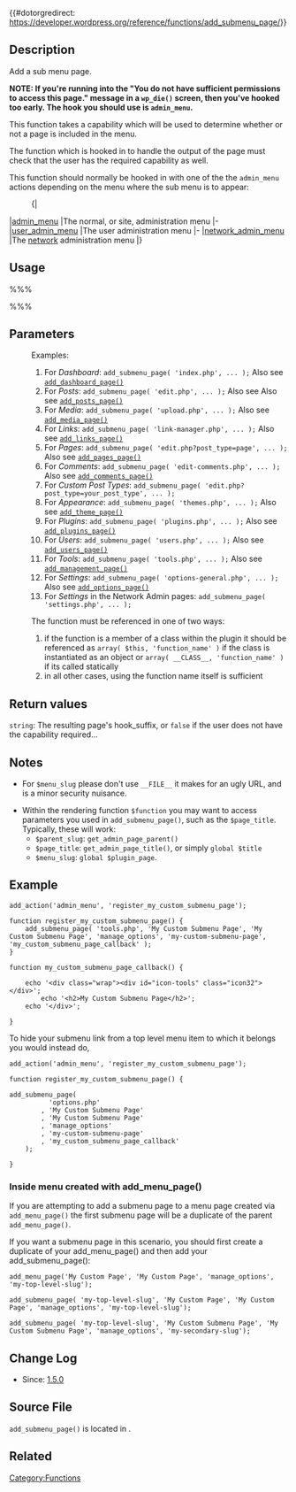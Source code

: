 {{#dotorgredirect: https://developer.wordpress.org/reference/functions/add_submenu_page/}}

== Description ==

Add a sub menu page.

'''NOTE: If you're running into the "You do not have sufficient permissions to access this page." message in a <tt>wp_die()</tt> screen, then you've hooked too early. The hook you should use is <tt>admin_menu</tt>.'''

This function takes a capability which will be used to determine whether or not a page is included in the menu.

The function which is hooked in to handle the output of the page must check that the user has the required capability as well.

This function should normally be hooked in with one of the the <tt>admin_menu</tt> actions depending on the menu where the sub menu is to appear:
:{|
|[[Plugin_API/Action_Reference/admin_menu|admin_menu]]
|The normal, or site, administration menu
|-
|[[Plugin_API/Action_Reference/user_admin_menu|user_admin_menu]]
|The user administration menu
|-
|[[Plugin_API/Action_Reference/network_admin_menu|network_admin_menu]]
|The [[Glossary#Network|network]] administration menu
|}

== Usage ==

%%%<?php add_submenu_page( $parent_slug, $page_title, $menu_title, $capability, $menu_slug, $function ); ?>%%%

== Parameters ==

{{Parameter|$parent_slug|string|The slug name for the parent menu (or the file name of a standard WordPress admin page). Set to <tt>'options.php'</tt> if you want to create a page that doesn't appear in any menu (see example below). |required| }}
:Examples:
:#For ''Dashboard'': <tt>add_submenu_page( 'index.php', ... );</tt> Also see <tt>[[Function_Reference/add_dashboard_page|add_dashboard_page()]]</tt>
:#For ''Posts'': <tt>add_submenu_page( 'edit.php', ... );</tt> Also see Also see <tt>[[Function_Reference/add_posts_page|add_posts_page()]]</tt>
:#For ''Media'': <tt>add_submenu_page( 'upload.php', ... );</tt> Also see <tt>[[Function_Reference/add_media_page|add_media_page()]]</tt>
:#For ''Links'': <tt>add_submenu_page( 'link-manager.php', ... );</tt> Also see <tt>[[Function_Reference/add_links_page|add_links_page()]]</tt>
:#For ''Pages'': <tt>add_submenu_page( 'edit.php?post_type=page', ... );</tt> Also see <tt>[[Function_Reference/add_pages_page|add_pages_page()]]</tt>
:#For ''Comments'': <tt>add_submenu_page( 'edit-comments.php', ... );</tt> Also see <tt>[[Function_Reference/add_comments_page|add_comments_page()]]</tt>
:#For ''Custom Post Types'': <tt>add_submenu_page( 'edit.php?post_type=your_post_type', ... );</tt>
:#For ''Appearance'': <tt>add_submenu_page( 'themes.php', ... );</tt> Also see <tt>[[Function_Reference/add_theme_page|add_theme_page()]]</tt>
:#For ''Plugins'': <tt>add_submenu_page( 'plugins.php', ... );</tt> Also see <tt>[[Function_Reference/add_plugins_page|add_plugins_page()]]</tt>
:#For ''Users'': <tt>add_submenu_page( 'users.php', ... );</tt> Also see <tt>[[Function_Reference/add_users_page|add_users_page()]]</tt>
:#For ''Tools'': <tt>add_submenu_page( 'tools.php', ... );</tt> Also see <tt>[[Function_Reference/add_management_page|add_management_page()]]</tt>
:#For ''Settings'': <tt>add_submenu_page( 'options-general.php', ... );</tt> Also see <tt>[[Function_Reference/add_options_page|add_options_page()]]</tt>
:#For ''Settings'' in the Network Admin pages: <tt>add_submenu_page( 'settings.php', ... );</tt>

{{Parameter|$page_title|string|The text to be displayed in the title tags of the page when the menu is selected|required|}}
{{Parameter|$menu_title|string|The text to be used for the menu|required|}}
{{Parameter|$capability|string|The [[Roles and Capabilities|capability]] required for this menu to be displayed to the user.|required|}}
{{Parameter|$menu_slug|string|The slug name to refer to this menu by (should be unique for this menu). If you want to NOT duplicate the parent menu item, you need to set the name of the <tt>$menu_slug</tt> exactly the same as the parent slug.|required|}}
{{Parameter|$function|callback|The function to be called to output the content for this page.|optional|}}
:The function must be referenced in one of two ways:
:# if the function is a member of a class within the plugin it should be referenced as <tt>array( $this, 'function_name' )</tt> if the class is instantiated as an object or <tt> array( __CLASS__, 'function_name' )</tt> if its called statically
:# in all other cases, using the function name itself is sufficient

== Return values ==
; <tt>string</tt>: The resulting page's hook_suffix, or <tt>false</tt> if the user does not have the capability required...

== Notes ==

* For <tt>$menu_slug</tt> please don't use <tt>__FILE__</tt> it makes for an ugly URL, and is a minor security nuisance.

* Within the rendering function <tt>$function</tt> you may want to access parameters you used in <code>add_submenu_page()</code>, such as the <tt>$page_title</tt>. Typically, these will work:
** <tt>$parent_slug</tt>: <code>get_admin_page_parent()</code>
** <tt>$page_title</tt>: <code>get_admin_page_title()</code>, or simply <code>global $title</code>
** <tt>$menu_slug</tt>: <code>global $plugin_page</code>.

==Example==
<pre>
add_action('admin_menu', 'register_my_custom_submenu_page');

function register_my_custom_submenu_page() {
	add_submenu_page( 'tools.php', 'My Custom Submenu Page', 'My Custom Submenu Page', 'manage_options', 'my-custom-submenu-page', 'my_custom_submenu_page_callback' );
}

function my_custom_submenu_page_callback() {
	
	echo '<div class="wrap"><div id="icon-tools" class="icon32"></div>';
		echo '<h2>My Custom Submenu Page</h2>';
	echo '</div>';

}
</pre>

To hide your submenu link from a top level menu item to which it belongs you would instead do, 
<pre>
add_action('admin_menu', 'register_my_custom_submenu_page');

function register_my_custom_submenu_page() {
   
add_submenu_page( 
          'options.php' 
        , 'My Custom Submenu Page' 
        , 'My Custom Submenu Page'
        , 'manage_options'
        , 'my-custom-submenu-page'
        , 'my_custom_submenu_page_callback'
    );

}
</pre>

===Inside menu created with add_menu_page()===

If you are attempting to add a submenu page to a menu page created via <code>add_menu_page()</code> the first submenu page will be a duplicate of the parent <code>add_menu_page()</code>.

If you want a submenu page in this scenario, you should first create a duplicate of your add_menu_page() and then add your add_submenu_page():
<pre>
add_menu_page('My Custom Page', 'My Custom Page', 'manage_options', 'my-top-level-slug');

add_submenu_page( 'my-top-level-slug', 'My Custom Page', 'My Custom Page', 'manage_options', 'my-top-level-slug');

add_submenu_page( 'my-top-level-slug', 'My Custom Submenu Page', 'My Custom Submenu Page', 'manage_options', 'my-secondary-slug');
</pre>

== Change Log ==

* Since: [[Version 1.5 | 1.5.0]]

== Source File ==

<tt>add_submenu_page()</tt> is located in {{Trac|wp-admin/includes/plugin.php}}.

== Related ==

{{Admin Menu Tags}}

{{Tag Footer}}

[[Category:Functions]]